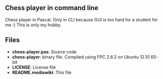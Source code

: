 ==Chess player in command line==
Chess player in Pascal. Only in CLI because GUI is too hard for a student for me :) This is only my hobby.
==Files==
*'''chess-player.pas''': Source code
*'''chess-player''': binary file. Compiled using FPC 2.6.2 on Ubuntu 12.10 65-bit
*'''LICENSE''': License file
*'''README.mediawiki''': This file	
